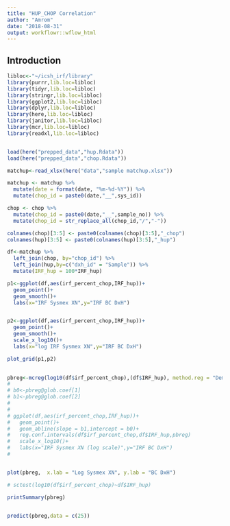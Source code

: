 ```yaml
---
title: "HUP_CHOP Correlation"
author: "Amrom"
date: "2018-08-31"
output: workflowr::wflow_html
---
```


## Introduction

```r
libloc<-"~/icsh_irf/library"
library(purrr,lib.loc=libloc)
library(tidyr,lib.loc=libloc)
library(stringr,lib.loc=libloc)
library(ggplot2,lib.loc=libloc)
library(dplyr,lib.loc=libloc)
library(here,lib.loc=libloc)
library(janitor,lib.loc=libloc)
library(mcr,lib.loc=libloc)
library(readxl,lib.loc=libloc)



```


```r
load(here("prepped_data","hup.Rdata"))
load(here("prepped_data","chop.Rdata"))

```

```r
matchup<-read_xlsx(here("data","sample matchup.xlsx"))
```


```r
matchup <- matchup %>% 
  mutate(date = format(date, "%m-%d-%Y")) %>% 
  mutate(chop_id = paste0(date,"__",sys_id))

chop <- chop %>% 
  mutate(chop_id = paste0(date,"__",sample_no)) %>% 
  mutate(chop_id = str_replace_all(chop_id,"/","-"))

colnames(chop)[3:5] <- paste0(colnames(chop)[3:5],"_chop")
colnames(hup)[3:5] <- paste0(colnames(hup)[3:5],"_hup")

df<-matchup %>% 
  left_join(chop, by="chop_id") %>% 
  left_join(hup,by=c("dxh_id" = "Sample")) %>% 
  mutate(IRF_hup = 100*IRF_hup)
```



```r

p1<-ggplot(df,aes(irf_percent_chop,IRF_hup))+
  geom_point()+
  geom_smooth()+
  labs(x="IRF Sysmex XN",y="IRF BC DxH")


p2<-ggplot(df,aes(irf_percent_chop,IRF_hup))+
  geom_point()+
  geom_smooth()+
  scale_x_log10()+
  labs(x="log IRF Sysmex XN",y="IRF BC DxH")

plot_grid(p1,p2)
  
```


```r

pbreg<-mcreg(log10(df$irf_percent_chop),(df$IRF_hup), method.reg = "Deming",na.rm = TRUE)
# 
# b0<-pbreg@glob.coef[1]
# b1<-pbreg@glob.coef[2]
# 
# 
# ggplot(df,aes(irf_percent_chop,IRF_hup))+
#   geom_point()+
#   geom_abline(slope = b1,intercept = b0)+
#   reg.conf.intervals(df$irf_percent_chop,df$IRF_hup,pbreg)
#   scale_x_log10()+
#   labs(x="IRF Sysmex XN (log scale)",y="IRF BC DxH")
# 


plot(pbreg,  x.lab = "Log Sysmex XN", y.lab = "BC DxH")

# sctest(log10(df$irf_percent_chop)~df$IRF_hup)

```

```r

printSummary(pbreg)


predict(pbreg,data = c(25))


```

